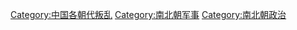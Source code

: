 [[Category:中国各朝代叛乱|Category:中国各朝代叛乱]]
[[Category:南北朝军事|Category:南北朝军事]]
[[Category:南北朝政治|Category:南北朝政治]]